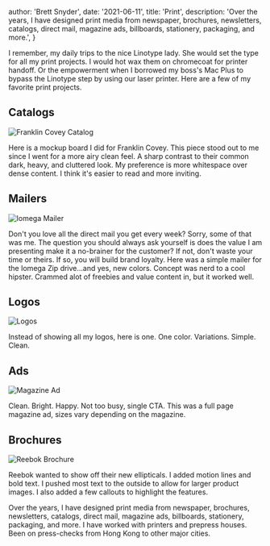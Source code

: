 
  author: 'Brett Snyder',
  date: '2021-06-11',
  title: 'Print',
  description:
    'Over the years, I have designed print media from newspaper, brochures, newsletters, catalogs, direct mail, magazine ads, billboards, stationery, packaging, and more.',
}


I remember, my daily trips to the nice Linotype lady. She would set the type for all my print projects. I would hot wax them on chromecoat for printer handoff. Or the empowerment when I borrowed my boss's Mac Plus to bypass the Linotype step by using our laser printer. Here are a few of my favorite print projects.

## Catalogs

<Image src={franklinCatalog} alt="Franklin Covey Catalog" />

Here is a mockup board I did for Franklin Covey. This piece stood out to me since I went for a more airy clean feel. A sharp contrast to their common dark, heavy, and cluttered look. My preference is more whitespace over dense content. I think it's easier to read and more inviting.

## Mailers

<Image src={iomegaMailer} alt="Iomega Mailer" />

Don't you love all the direct mail you get every week? Sorry, some of that was me. The question you should always ask yourself is does the value I am presenting make it a no-brainer for the customer? If not, don't waste your time or theirs. If so, you will build brand loyalty. Here was a simple mailer for the Iomega Zip drive...and yes, new colors. Concept was nerd to a cool hipster. Crammed alot of freebies and value content in, but it worked well.

## Logos

<Image src={logo2} alt="Logos" />

Instead of showing all my logos, here is one. One color. Variations. Simple. Clean.

## Ads

<Image src={magazineAd} alt="Magazine Ad" />

Clean. Bright. Happy. Not too busy, single CTA. This was a full page magazine ad, sizes vary depending on the magazine.

## Brochures

<Image src={reebokBrochure} alt="Reebok Brochure" />

Reebok wanted to show off their new ellipticals. I added motion lines and bold text. I pushed most text to the outside to allow for larger product images. I also added a few callouts to highlight the features.

Over the years, I have designed print media from newspaper, brochures, newsletters, catalogs, direct mail, magazine ads, billboards, stationery, packaging, and more. I have worked with printers and prepress houses. Been on press-checks from Hong Kong to other major cities.
